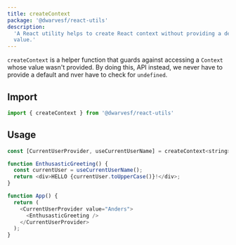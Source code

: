 ```yaml
---
title: createContext
package: '@dwarvesf/react-utils'
description:
  'A React utility helps to create React context without providing a default
  value.'
---
```


`createContext` is a helper function that guards against accessing a `Context`
whose value wasn't provided. By doing this, API instead, we never have to
provide a default and nver have to check for `undefined`.

## Import

```js
import { createContext } from '@dwarvesf/react-utils'
```

## Usage

```js
const [CurrentUserProvider, useCurrentUserName] = createContext<string>({});

function EnthusasticGreeting() {
  const currentUser = useCurrentUserName();
  return <div>HELLO {currentUser.toUpperCase()}!</div>;
}

function App() {
  return (
    <CurrentUserProvider value="Anders">
      <EnthusasticGreeting />
    </CurrentUserProvider>
  );
}
```
